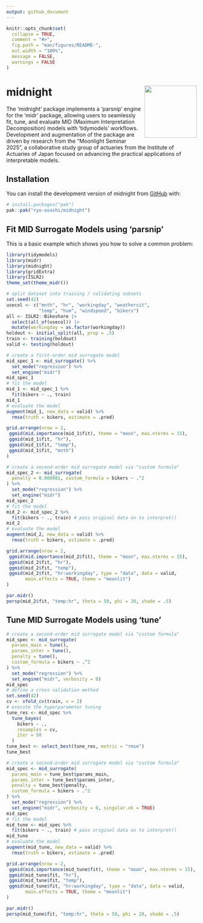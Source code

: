 ```yaml
---
output: github_document
---
```


<!-- README.md is generated from README.Rmd. Please edit that file -->

```r
knitr::opts_chunk$set(
  collapse = TRUE,
  comment = "#>",
  fig.path = "man/figures/README-",
  out.width = "100%",
  message = FALSE,
  warnings = FALSE
)
```

# midnight <img src="man/figures/logo.png" align="right" height="138"/>

<!-- badges: start -->

<!-- badges: end -->

The 'midnight' package implements a 'parsnip' engine for the 'midr' package, allowing users to seamlessly fit, tune, and evaluate MID (Maximum Interpretation Decomposition) models with 'tidymodels' workflows. Development and augmentation of the package are driven by research from the "Moonlight Seminar 2025", a collaborative study group of actuaries from the Institute of Actuaries of Japan focused on advancing the practical applications of interpretable models.

## Installation

You can install the development version of midnight from [GitHub](https://github.com/) with:

``` r
# install.packages("pak")
pak::pak("ryo-asashi/midnight")
```

## Fit MID Surrogate Models using 'parsnip'

This is a basic example which shows you how to solve a common problem:

```r
library(tidymodels)
library(midr)
library(midnight)
library(gridExtra)
library(ISLR2)
theme_set(theme_midr())
```

```r
# split dataset into training / validating subsets
set.seed(42)
usecol <- c("mnth", "hr", "workingday", "weathersit",
            "temp", "hum", "windspeed", "bikers")
all <- ISLR2::Bikeshare |>
  select(all_of(usecol)) |>
  mutate(workingday = as.factor(workingday))
holdout <- initial_split(all, prop = .5)
train <- training(holdout)
valid <- testing(holdout)
```

```r
# create a first-order mid surrogate model
mid_spec_1 <- mid_surrogate() %>%
  set_mode("regression") %>%
  set_engine("midr")
mid_spec_1
# fit the model
mid_1 <- mid_spec_1 %>%
  fit(bikers ~ ., train)
mid_1
# evaluate the model
augment(mid_1, new_data = valid) %>%
  rmse(truth = bikers, estimate = .pred)
```

```r
grid.arrange(nrow = 2,
 ggmid(mid.importance(mid_1$fit), theme = "moon", max.nterms = 15),
 ggmid(mid_1$fit, "hr"),
 ggmid(mid_1$fit, "temp"),
 ggmid(mid_1$fit, "mnth")
)
```

```r
# create a second-order mid surrogate model via "custom formula"
mid_spec_2 <- mid_surrogate(
  penalty = 0.000001, custom_formula = bikers ~ .^2
) %>%
  set_mode("regression") %>%
  set_engine("midr")
mid_spec_2
# fit the model
mid_2 <- mid_spec_2 %>%
  fit(bikers ~ ., train) # pass original data on to interpret()
mid_2
# evaluate the model
augment(mid_2, new_data = valid) %>%
  rmse(truth = bikers, estimate = .pred)
```

```r
grid.arrange(nrow = 2,
 ggmid(mid.importance(mid_2$fit), theme = "moon", max.nterms = 15),
 ggmid(mid_2$fit, "hr"),
 ggmid(mid_2$fit, "temp"),
 ggmid(mid_2$fit, "hr:workingday", type = "data", data = valid,
       main.effects = TRUE, theme = "moonlit")
)
```

```r
par.midr()
persp(mid_2$fit, "temp:hr", theta = 50, phi = 20, shade = .5)
```

## Tune MID Surrogate Models using 'tune'

```r
# create a second-order mid surrogate model via "custom formula"
mid_spec <- mid_surrogate(
  params_main = tune(),
  params_inter = tune(),
  penalty = tune(),
  custom_formula = bikers ~ .^2
) %>%
  set_mode("regression") %>%
  set_engine("midr", verbosity = 0)
mid_spec
# define a cross validation method
set.seed(42)
cv <- vfold_cv(train, v = 2)
# execute the hyperparameter tuning
tune_res <- mid_spec %>%
  tune_bayes(
    bikers ~ .,
    resamples = cv,
    iter = 50
  )
tune_best <- select_best(tune_res, metric = "rmse")
tune_best
```

```r
# create a second-order mid surrogate model via "custom formula"
mid_spec <- mid_surrogate(
  params_main = tune_best$params_main,
  params_inter = tune_best$params_inter,
  penalty = tune_best$penalty,
  custom_formula = bikers ~ .^2
) %>%
  set_mode("regression") %>%
  set_engine("midr", verbosity = 0, singular.ok = TRUE)
mid_spec
# fit the model
mid_tune <- mid_spec %>%
  fit(bikers ~ ., train) # pass original data on to interpret()
mid_tune
# evaluate the model
augment(mid_tune, new_data = valid) %>%
  rmse(truth = bikers, estimate = .pred)
```

```r
grid.arrange(nrow = 2,
 ggmid(mid.importance(mid_tune$fit), theme = "moon", max.nterms = 15),
 ggmid(mid_tune$fit, "hr"),
 ggmid(mid_tune$fit, "temp"),
 ggmid(mid_tune$fit, "hr:workingday", type = "data", data = valid,
       main.effects = TRUE, theme = "moonlit")
)
```

```r
par.midr()
persp(mid_tune$fit, "temp:hr", theta = 50, phi = 20, shade = .5)
```
